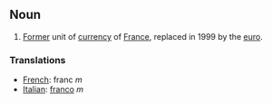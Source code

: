 ==Noun==

#[[Former]] unit of [[currency]] of [[France]], replaced in 1999 by the [[euro]].

===Translations===

*[[French]]: franc ''m''
*[[Italian]]: [[franco]] ''m''